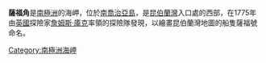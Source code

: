 {{Coord|54|14|S|36|28|W||display=title}}

'''薩福角'''是[[南極洲|南極洲]]的海岬，位於[[南喬治亞島|南喬治亞島]]，是[[昆伯蘭灣|昆伯蘭灣]]入口處的西部，在1775年由[[英國|英國]]探險家[[詹姆斯·庫克|詹姆斯·庫克]]率領的探險隊發現，以繪畫昆伯蘭灣地圖的船隻薩福號命名。

{{Antarctica-geo-stub}}
[[Category:南極洲海岬|Category:南極洲海岬]]